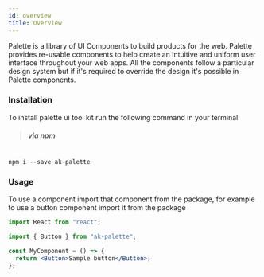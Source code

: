 ```yaml
---
id: overview
title: Overview
---
```


Palette is a library of UI Components to build products for the web. Palette provides re-usable components to help
create an intuitive and uniform user interface throughout your web apps. All the components follow a particular design system but
if it's required to override the design it's possible in Palette components.

### Installation

To install palette ui tool kit run the following command in your terminal

> ##### via npm

```shell

npm i --save ak-palette

```

### Usage

To use a component import that component from the package, for example to use a button component import
it from the package

```jsx
import React from "react";

import { Button } from "ak-palette";

const MyComponent = () => {
  return <Button>Sample button</Button>;
};
```
